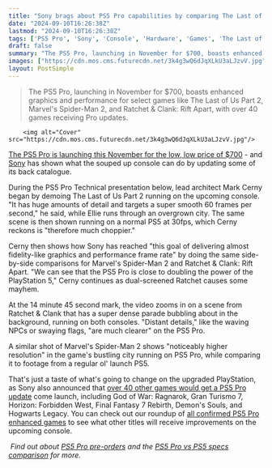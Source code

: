 ```yaml
---
title: "Sony brags about PS5 Pro capabilities by comparing The Last of Us Part 2, Marvel's Spider-Man 2, and Ratchet & Clank running on regular ol' PS5s"
date: "2024-09-10T16:26:38Z"
lastmod: "2024-09-10T16:26:38Z"
tags: ['PS5 Pro', 'Sony', 'Console', 'Hardware', 'Games', 'The Last of Us Part 2', "Marvel's Spider-Man 2", 'Ratchet & Clank: Rift Apart', 'God of War: Ragnarok', 'Gran Turismo 7', 'Horizon: Forbidden West', 'Final Fantasy 7 Rebirth', "Demon's Souls", 'Hogwarts Legacy']
draft: false
summary: "The PS5 Pro, launching in November for $700, boasts enhanced graphics and performance for select games like The Last of Us Part 2, Marvel's Spider-Man 2, and Ratchet & Clank: Rift Apart, with over 40 games receiving Pro updates."
images: ["https://cdn.mos.cms.futurecdn.net/3k4g3wQ6dJqXLkU3aLJzvV.jpg"]
layout: PostSimple
---
```

> The PS5 Pro, launching in November for $700, boasts enhanced graphics and performance for select games like The Last of Us Part 2, Marvel's Spider-Man 2, and Ratchet & Clank: Rift Apart, with over 40 games receiving Pro updates.


        <img alt="Cover" src="https://cdn.mos.cms.futurecdn.net/3k4g3wQ6dJqXLkU3aLJzvV.jpg"/>
        
[The PS5 Pro is launching this November for the low, low price of $700](https://www.gamesradar.com/hardware/the-ps5-pro-is-launching-this-november-for-the-low-low-price-of-dollar700/) - and [Sony](https://www.gamesradar.com/tag/sony/) has shown what the souped up console can do by updating some of its back catalogue.

During the PS5 Pro Technical presentation below, lead architect Mark Cerny began by demoing The Last of Us Part 2 running on the upcoming console. "It has huge amounts of detail and targets a super smooth 60 frames per second," he said, while Ellie runs through an overgrown city. The same scene is then shown running on a normal PS5 at 30fps, which Cerny reckons is "therefore much choppier."

Cerny then shows how Sony has reached "this goal of delivering almost fidelity-like graphics and performance frame rate" by doing the same side-by-side comparisons for Marvel's Spider-Man 2 and Ratchet & Clank: Rift Apart. "We can see that the PS5 Pro is close to doubling the power of the PlayStation 5," Cerny continues as dual-screened Ratchet causes some mayhem.

At the 14 minute 45 second mark, the video zooms in on a scene from Ratchet & Clank that has a super dense parade bubbling about in the background, running on both consoles. "Distant details," like the waving NPCs or swaying flags, "are much clearer" on the PS5 Pro.

A similar shot of Marvel's Spider-Man 2 shows "noticeably higher resolution" in the game's bustling city running on PS5 Pro, while comparing it to footage from a regular ol' launch PS5.

That's just a taste of what's going to change on the upgraded PlayStation, as Sony also announced that [over 40 other games would get a PS5 Pro update](https://www.gamesradar.com/platforms/ps5/sony-says-the-dollar700-ps5-pro-may-stabilize-or-improve-performance-of-over-8500-backward-compatible-ps4-games-while-40-ps5-games-will-get-pro-patches-in-november/) come launch, including God of War: Ragnarok, Gran Turismo 7, Horizon: Forbidden West, Final Fantasy 7 Rebirth, Demon's Souls, and Hogwarts Legacy. You can check out our roundup of [all confirmed PS5 Pro enhanced games](https://www.gamesradar.com/platforms/ps5/ps5-pro-enhanced-games-list/) to see what other titles will receive improvements on the upcoming console.

 *Find out about *[<em>PS5 Pro pre-orders</em>](https://www.gamesradar.com/hardware/ps5-pro-pre-order-guide/)* and the *[<em>PS5 Pro vs PS5 specs comparison</em>](https://www.gamesradar.com/hardware/ps5-vs-ps5-pro-specs-compared-how-does-the-next-console-match-up/)* for more.* 
        